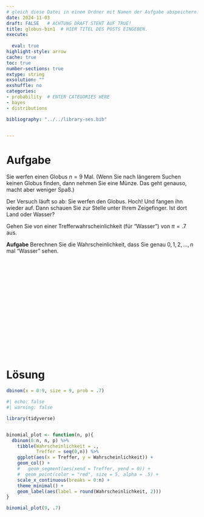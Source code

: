 ```yaml
---
# gleich diese Datei in einem Ordner mit Namen der Aufgabe abspeichern!
date: 2024-11-03
draft: FALSE   # ACHTUNG DRAFT STEHT AUF TRUE!
title: globus-bin1  # HIER TITEL DES POSTS EINGEBEN.
execute: 
  
  eval: true 
highlight-style: arrow 
cache: true
toc: true
number-sections: true
extype: string
exsolution: ""
exshuffle: no
categories:
- probability  # ENTER CATEGORIES HERE
- bayes
- distributions

bibliography: "../../library-ses.bib"


---
```






# Aufgabe 


Sie werfen einen Globus $n=9$ Mal. 
(Wenn Sie nach längerem Suchen keinen Globus finden, dann nehmen Sie eine Münze.
Das geht genauso, macht aber weniger Spaß.)

Der Versuch läuft so ab:
Sie werfen den Globus. Hoch!
Und fangen ihn wieder auf. 
Dann schauen Sie zur Stelle unter Ihrem Zeigefinger.
Ist dort Land oder Wasser?

Gehen Sie von einer Trefferwahrscheinlichkeit (für "Wasser") von $\pi=.7$ aus.


**Aufgabe**
Berechnen Sie die Wahrscheinlichkeit, dass Sie genau $0,1,2,\ldots,n$ mal "Wasser" sehen.

</br>
</br>
</br>

</br>
</br>
</br>

</br>
</br>
</br>

</br>
</br>
</br>











# Lösung 


```r
dbinom(x = 0:9, size = 9, prob = .7)
```



```r
#| echo: false
#| warning: false

library(tidyverse)


binomial_plot <- function(n, p){
  dbinom(0:n, n, p) %>% 
    tibble(Wahrscheinlichkeit = .,
           Treffer = seq(0,n)) %>% 
    ggplot(aes(x = Treffer, y = Wahrscheinlichkeit)) +
    geom_col() +
    #   geom_segment(aes(xend = Treffer, yend = 0)) + 
    #  geom_point(color = "red", size = 5, alpha = .5) +
    scale_x_continuous(breaks = 0:n) +
    theme_minimal() +
    geom_label(aes(label = round(Wahrscheinlichkeit, 2)))
}

binomial_plot(9, .7)
```



